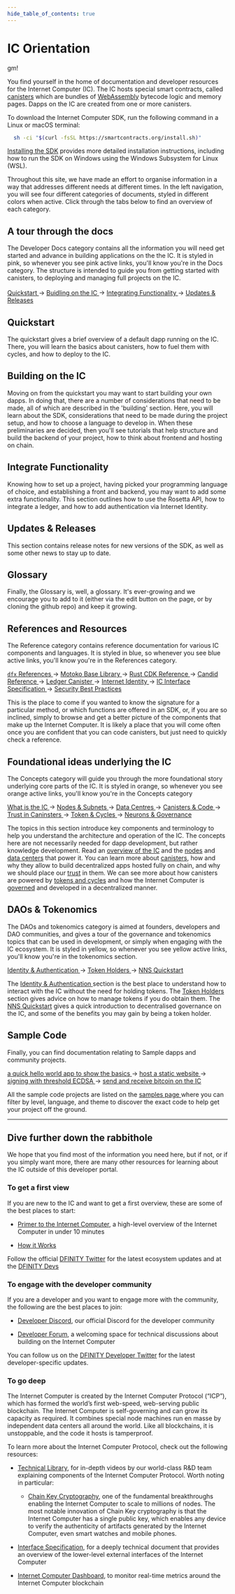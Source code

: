 ```yaml
---
hide_table_of_contents: true
---
```



# IC Orientation

gm!

You find yourself in the home of documentation and developer resources for the Internet Computer (IC).
The IC hosts special smart contracts, called [canisters](https://medium.com/dfinity/software-canisters-an-evolution-of-smart-contracts-internet-computer-f1f92f1bfffb) which are bundles of [WebAssembly](https://webassembly.org/) bytecode logic and memory pages.
Dapps on the IC are created from one or more canisters.

To download the Internet Computer SDK, run the following command in a Linux or macOS terminal:

``` bash
  sh -ci "$(curl -fsSL https://smartcontracts.org/install.sh)"
```

[Installing the SDK](build/install-upgrade-remove) provides more detailed installation instructions, including how to run the SDK on Windows using the Windows Subsystem for Linux (WSL).

<!-- :::note

Qualified developers can access $20 worth of free cycles to begin deploying canister smart contracts to the Internet Computer blockchain. [Claim your free cycles](https://faucet.dfinity.org/auth)

::: -->
Throughout this site, we have made an effort to organise information in a way that addresses different needs at different times.
In the left navigation, you will see four different categories of documents, styled in different colors when active.
Click through the tabs below to find an overview of each category.

<Tabs>
  <TabItem value="docs" label='Developer Docs' attributes={{className: styles.docs}}>
    <h2> A tour through the docs </h2>
    <p>The Developer Docs category contains all the information you will need get started and advance in building applications on the the IC.
      It is styled in pink, so whenever you see pink active links, you'll know you're in the Docs category.
      The structure is intended to guide you from getting started with canisters, to deploying and managing full projects on the IC.
    <br></br>
    <a href="quickstart/hello10mins"> Quickstart </a> &rarr;
    <a href="build/"> Buidling on the IC </a> &rarr;
    <a href="integrations/internet-identity/integrate-identity"> Integrating Functionality </a> &rarr;
    <a href="updates/release-notes/sdk-release-notes"> Updates & Releases </a>
    </p>
    <h2> Quickstart </h2>
    <p>The quickstart gives a brief overview of a default dapp running on the IC. There, you will learn the basics about canisters, how to fuel them with cycles, and how to deploy to the IC.</p>
    <h2> Building on the IC </h2>
    <p> Moving on from the quickstart you may want to start building your own dapps. In doing that, there are a number of considerations that need to be made, all of which are described in the 'building' section. Here, you will learn about the SDK, considerations that need to be made during the project setup, and how to choose a language to develop in.
      When these preliminaries are decided, then you'll see tutorials that help structure and build the backend of your project, how to think about frontend and hosting on chain.</p>
    <h2> Integrate Functionality </h2>
    <p> Knowing how to set up a project, having picked your programming language of choice, and establishing a front and backend, you may want to add some extra functionality.
      This section outlines how to use the Rosetta API, how to integrate a ledger, and how to add authentication via Internet Identity.</p>
    <h2> Updates & Releases </h2>
    <p> This section contains release notes for new versions of the SDK, as well as some other news to stay up to date. </p>
    <h2> Glossary </h2>
    <p> Finally, the Glossary is, well, a glossary. It's ever-growing and we encourage you to add to it (either via the edit button on the page, or by cloning the github repo) and keep it growing. </p>

  </TabItem>
  <TabItem value="refs" label='References' attributes={{className: styles.refs}}>
    <h2> References and Resources </h2>
    <p>The Reference category contains reference documentation for various IC components and languages.
    It is styled in blue, so whenever you see blue active links, you'll know you're in the References category.</p>
    <p><a href='../references/cli-reference'> <code>dfx</code> References </a> &rarr;
    <a href='../references/motoko-ref/array'> Motoko Base Library </a> &rarr;
    <a href='https://docs.rs/ic-cdk/latest/ic_cdk/'> Rust CDK Reference </a> &rarr;
    <a href='../references/candid-ref'> Candid Reference </a> &rarr;
    <a href='../references/ledger'> Ledger Canister </a> &rarr;
    <a href='../references/ii-spec'> Internet Identity </a> &rarr;
    <a href='../references/ic-interface-spec'> IC Interface Specification </a> &rarr;
    <a href='../references/security'> Security Best Practices </a></p>
    <p> This is the place to come if you wanted to know the signature for a particular method, or which functions are offered in an SDK, or, if you are so inclined, simply to browse and get a better picture of the components that make up the Internet Computer.
      It is likely a place that you will come often once you are confident that you can code canisters, but just need to quickly check a reference. </p>
  </TabItem>
  <TabItem value="concepts" label='Concepts' attributes={{className: styles.concepts}}>
    <h2> Foundational ideas underlying the IC </h2>
    <p> The Concepts category will guide you through the more foundational story underlying core parts of the IC.
      It is styled in orange, so whenever you see orange active links, you'll know you're in the Concepts category </p>
      <p><a href='../concepts/what-is-IC'> What is the IC </a> &rarr;
      <a href='../concepts/nodes-subnets'> Nodes & Subnets </a> &rarr;
      <a href='../concepts/data-centers'> Data Centres </a> &rarr;
      <a href='../concepts/canisters-code'> Canisters & Code </a> &rarr;
      <a href='../concepts/trust-in-canisters'> Trust in Caninsters </a> &rarr;
      <a href='../concepts/tokens-cycles'> Token & Cycles </a> &rarr;
      <a href='../concepts/governance'> Neurons & Governance </a> </p>
      <p>The topics in this section introduce key components and terminology to help you understand the architecture and operation of the IC. The concepts here are not necessarily needed for dapp development, but rather knowledge development.
        Read an <a href='../concepts/what-is-IC'>overview of the IC</a> and the <a href='../concepts/nodes-subnets'>nodes</a> and <a href='../concepts/data-centers'>data centers</a> that power it.
        You can learn more about <a href='../concepts/canisters-code'>canisters</a>, how and why they allow to build decentralized apps hosted fully on chain, and why we should place our <a href='../concepts/trust-in-canisters'>trust</a> in them.
        We can see more about how canisters are powered by <a href='../concepts/tokens-cycles'>tokens and cycles</a> and how the Internet Computer is <a href='../concepts/governance'>governed</a> and developed in a decentralized manner. </p>
  </TabItem>
  <TabItem value="tokens" label='DAOs & Tokenomics' attributes={{className: styles.tokens}}>
    <h2> DAOs & Tokenomics </h2>
    <p>The DAOs and tokenomics category is aimed at founders, developers and DAO communities, and gives a tour of the governance and tokenomics topics that can be used in development, or simply when engaging with the IC ecosystem.
    It is styled in yellow, so whenever you see yellow active links, you'll know you're in the tokenomics section. </p>
    <p><a href='../tokenomics/identity-auth/what-is-ic-identity'> Identity & Authentication </a> &rarr;
    <a href='../tokenomics/token-holders'> Token Holders </a> &rarr;
    <a href='../tokenomics/token-holders/nns-app-quickstart'> NNS Quickstart</a></p>
    <p> The <a href='../tokenomics/identity-auth/what-is-ic-identity'> Identity & Authentication </a> section is the best place to understand how to interact with the IC without the need for holding tokens.
    The <a href='../tokenomics/token-holders'> Token Holders </a> section gives advice on how to manage tokens if you do obtain them.
    The <a href='../tokenomics/token-holders/nns-app-quickstart'> NNS Quickstart</a>  gives a quick introduction to decentralised governance on the IC, and some of the benefits you may gain by being a token holder.</p>
  </TabItem>
  <TabItem value="samples" label='Sample Code' attributes={{className: styles.samples}}>
    <h2> Sample Code </h2>
    <p>Finally, you can find documentation relating to Sample dapps and community projects.  </p>
    <p><a href='../samples/hello'> a quick hello world app to show the basics </a> &rarr;
    <a href='../samples/host-a-website'> host a static website </a> &rarr;
    <a href='../samples/t-ecdsa-samples'> signing with threshold ECDSA </a> &rarr;
    <a href='../samples/deploying-your-first-bitcoin-dapp'> send and receive bitcoin on the IC </a></p>
    <p> All the sample code projects are listed on the <a href='/samples'> samples page </a> where you can filter by level, language, and theme to discover the exact code to help get your project off the ground.</p>
  </TabItem>
</Tabs>

---

## Dive further down the rabbithole
We hope that you find most of the information you need here, but if not, or if you simply want more,  there are many other resources for learning about the IC outside of this developer portal.

### To get a first view
If you are new to the IC and want to get a first overview, these are some of the best places to start:

- [Primer to the Internet Computer](https://www.youtube.com/watch?v=YWHTNr8RZHg&list=PLuhDt1vhGcrf4DgKZecU3ar_RA1cB0vUT&index=17&ab_channel=DFINITY), a high-level overview of the Internet Computer in under 10 minutes

- [How it Works](/how-it-works)

Follow the official [DFINITY Twitter](https://twitter.com/dfinity) for the latest ecosystem updates and at the [DFINITY Devs](https://twitter.com/DFINITYdev)

### To engage with the developer community

If you are a developer and you want to engage more with the community, the following are the best places to join:

-   [Developer Discord](https://discord.gg/cA7y6ezyE2), our official Discord for the developer community

-   [Developer Forum](https://forum.dfinity.org/), a welcoming space for technical discussions about building on the Internet Computer

You can follow us on the [DFINITY Developer Twitter](https://twitter.com/dfinitydev) for the latest developer-specific updates.

### To go deep

The Internet Computer is created by the Internet Computer Protocol (“ICP”), which has formed the world’s first web-speed, web-serving public blockchain. The Internet Computer is self-governing and can grow its capacity as required. It combines special node machines run en masse by independent data centers all around the world. Like all blockchains, it is unstoppable, and the code it hosts is tamperproof.

To learn more about the Internet Computer Protocol, check out the following resources:

-   [Technical Library](https://internetcomputer.org/how-it-works/), for in-depth videos by our world-class R&D team explaining components of the Internet Computer Protocol. Worth noting in particular:

    -   [Chain Key Cryptography](https://internetcomputer.org/how-it-works/chain-key-technology), one of the fundamental breakthroughs enabling the Internet Computer to scale to millions of nodes. The most notable innovation of Chain Key cryptography is that the Internet Computer has a single public key, which enables any device to verify the authenticity of artifacts generated by the Internet Computer, even smart watches and mobile phones.

-   [Interface Specification](../references/ic-interface-spec), for a deeply technical document that provides an overview of the lower-level external interfaces of the Internet Computer

-   [Internet Computer Dashboard](https://dashboard.internetcomputer.org/), to monitor real-time metrics around the Internet Computer blockchain
